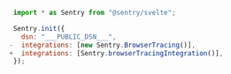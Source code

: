 <Include name="migration/javascript-v8/v7-deprecation/browser-tracing" />

```JavaScript diff
 import * as Sentry from "@sentry/svelte";

 Sentry.init({
   dsn: "___PUBLIC_DSN___",
-  integrations: [new Sentry.BrowserTracing()],
+  integrations: [Sentry.browserTracingIntegration()],
 });
```
